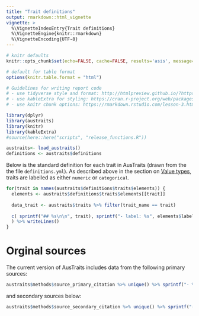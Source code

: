 ```yaml
---
title: "Trait definitions"
output: rmarkdown::html_vignette
vignette: >
  %\VignetteIndexEntry{Trait definitions}
  %\VignetteEngine{knitr::rmarkdown}
  %\VignetteEncoding{UTF-8}
--- 
```



```r
# knitr defaults
knitr::opts_chunk$set(echo=FALSE, cache=FALSE, results='asis', message=FALSE, warning=FALSE)

# default for table format
options(knitr.table.format = "html")

# Guidelines for writing report code
# - use tidyverse style and format: http://htmlpreview.github.io/?https://github.com/nicercode/2018_BEES_regression/blob/master/tidyverse.html
# - use kableExtra for styling: https://cran.r-project.org/web/packages/kableExtra/vignettes/awesome_table_in_html.html
# - use knitr chunk options: https://rmarkdown.rstudio.com/lesson-3.html

```

```r
library(dplyr)
library(austraits)
library(knitr)
library(kableExtra)
#source(here::here("scripts", "release_functions.R"))

austraits<- load_austraits()
definitions <- austraits$definitions
```

Below is the standard definition for each trait in AusTraits (drawn from the the file `definitions.yml`). As described above in the section on [Value types](#value_types), traits are labelled as either `numeric` or `categorical`.


```r
for(trait in names(austraits$definitions$traits$elements)) {
  elements <- austraits$definitions$traits$elements[[trait]]
  
  data_trait <- austraits$traits %>% filter(trait_name == trait)
  
  c( sprintf("## %s\n\n", trait), sprintf("- label: %s", elements$label ), sprintf("- description: %s", elements$description ), sprintf("- number of records: %s", data_trait %>% nrow() ), sprintf("- number of studies: %s", data_trait %>% pull(dataset_id) %>% unique() %>% length() ), sprintf("- type: %s%s", elements$type,   ifelse(elements$type == "numeric",        sprintf("\n- units: %s", elements$units), "")), ifelse(elements$type == "numeric",        sprintf("- allowable range: %s - %s %s", elements$values$minimum,         elements$values$maximum, elements$units),      sprintf("- allowable values:\n%s\n",                paste0("    - *",elements$values %>% names(), "*: ", elements$values %>% unlist(), collapse="\n"))), ""
  ) %>% writeLines()
}
```

# Orginal sources

The current version of AusTraits includes data from the following primary sources:

```r
austraits$methods$source_primary_citation %>% unique() %>% sprintf("- %s", .) %>% writeLines()
```

and secondary sources below: 

```r
austraits$methods$source_secondary_citation %>% unique() %>% sprintf("- %s", .) %>% writeLines()
```
 
 